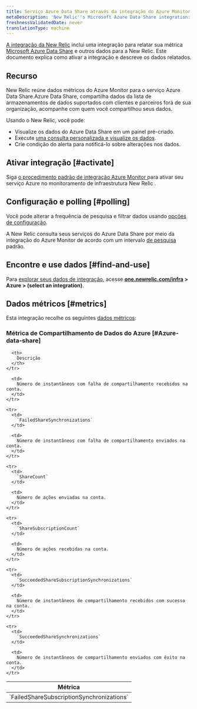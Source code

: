 ```yaml
---
title: Serviço Azure Data Share através da integração do Azure Monitor
metaDescription: 'New Relic''s Microsoft Azure Data Share integration: what data it reports and how to enable it.'
freshnessValidatedDate: never
translationType: machine
---
```


[A integração da New Relic](/docs/infrastructure/introduction-infra-monitoring) inclui uma integração para relatar sua métrica [Microsoft Azure Data Share](https://azure.microsoft.com/en-us/products/data-share/) e outros dados para a New Relic. Este documento explica como ativar a integração e descreve os dados relatados.

## Recurso

New Relic reúne dados métricos do Azure Monitor para o serviço Azure Data Share.Azure Data Share, compartilha dados da lista de armazenamentos de dados suportados com clientes e parceiros fora de sua organização, acompanhe com quem você compartilhou seus dados.

Usando o New Relic, você pode:

* Visualize os dados do Azure Data Share em um painel pré-criado.
* Execute [uma consulta personalizada e visualize os dados](/docs/infrastructure/integrations-getting-started/getting-started/use-integration-data-new-relic-insights).
* Crie condição do alerta para notificá-lo sobre alterações nos dados.

## Ativar integração [#activate]

Siga [o procedimento padrão de integração Azure Monitor ](/docs/infrastructure/microsoft-azure-integrations/azure-integrations-list/azure-monitor)para ativar seu serviço Azure no monitoramento de infraestrutura New Relic .

## Configuração e polling [#polling]

Você pode alterar a frequência de pesquisa e filtrar dados usando [opções de configuração](/docs/infrastructure/microsoft-azure-integrations/azure-integrations-list/azure-monitor/#settings).

A New Relic consulta seus serviços do Azure Data Share por meio da integração do Azure Monitor de acordo com um intervalo [de pesquisa](/docs/infrastructure/microsoft-azure-integrations/azure-integrations-list/azure-monitor/#settings) padrão.

## Encontre e use dados [#find-and-use]

Para [explorar seus dados de integração](/docs/infrastructure/integrations/find-use-infrastructure-integration-data), acesse <DNT>**[one.newrelic.com/infra](https://one.newrelic.com/infra) &gt; Azure &gt; (select an integration)**</DNT>.

## Dados métricos [#metrics]

Esta integração recolhe os seguintes [dados métricos](/docs/infrastructure/integrations-getting-started/getting-started/understand-integration-data-data-types#metric):

### Métrica de Compartilhamento de Dados do Azure [#Azure-data-share]

<table>
  <thead>
    <tr>
      <th style={{ width: "300px" }}>
        Métrica
      </th>

      <th>
        Descrição
      </th>
    </tr>
  </thead>

  <tbody>
    <tr>
      <td>
        `FailedShareSubscriptionSynchronizations`
      </td>

      <td>
        Número de instantâneos com falha de compartilhamento recebidos na conta.
      </td>
    </tr>

    <tr>
      <td>
        `FailedShareSynchronizations`
      </td>

      <td>
        Número de instantâneos com falha de compartilhamento enviados na conta.
      </td>
    </tr>

    <tr>
      <td>
        `ShareCount`
      </td>

      <td>
        Número de ações enviadas na conta.
      </td>
    </tr>

    <tr>
      <td>
        `ShareSubscriptionCount`
      </td>

      <td>
        Número de ações recebidas na conta.
      </td>
    </tr>

    <tr>
      <td>
        `SucceededShareSubscriptionSynchronizations`
      </td>

      <td>
        Número de instantâneos de compartilhamento recebidos com sucesso na conta.
      </td>
    </tr>

    <tr>
      <td>
        `SucceededShareSynchronizations`
      </td>

      <td>
        Número de instantâneos de compartilhamento enviados com êxito na conta.
      </td>
    </tr>
  </tbody>
</table>